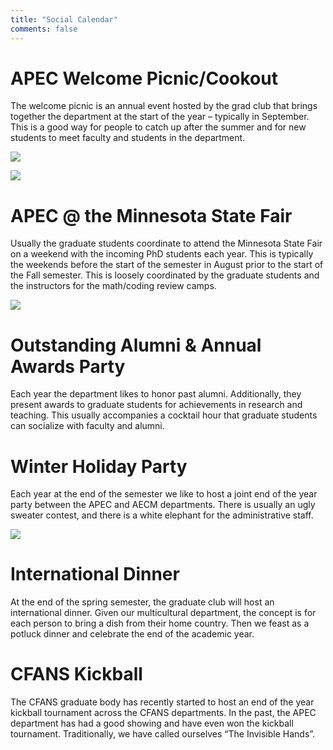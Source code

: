 ```yaml
---
title: "Social Calendar"
comments: false
---
```



# APEC Welcome Picnic/Cookout

The welcome picnic is an annual event hosted by the grad club that brings together the department at the start of the year -- typically in September. This is a good way for people to catch up after the summer and for new students to meet faculty and students in the department. 

![](./images/social/event_picnic.png)

![](./images/social/event_picnic_2022.jpg)

# APEC @ the Minnesota State Fair

Usually the graduate students coordinate to attend the Minnesota State Fair on a weekend with the incoming PhD students each year. This is typically the weekends before the start of the semester in August prior to the start of the Fall semester. This is loosely coordinated by the graduate students and the instructors for the math/coding review camps. 

![](./images/social/event_mn_state_fair.png)

# Outstanding Alumni & Annual Awards Party

Each year the department likes to honor past alumni. Additionally, they present awards to graduate students for achievements in research and teaching. This usually accompanies a cocktail hour that graduate students can socialize with faculty and alumni.

# Winter Holiday Party

Each year at the end of the semester we like to host a joint end of the year party between the APEC and AECM departments. There is usually an ugly sweater contest, and there is a white elephant for the administrative staff. 

![](./images/event_end_of_year_party.jpg)

# International Dinner

At the end of the spring semester, the graduate club will host an international dinner. Given our multicultural department, the concept is for each person to bring a dish from their home country. Then we feast as a potluck dinner and celebrate the end of the academic year. 

# CFANS Kickball

The CFANS graduate body has recently started to host an end of the year kickball tournament across the CFANS departments. In the past, the APEC department has had a good showing and have even won the kickball tournament. Traditionally, we have called ourselves "The Invisible Hands".